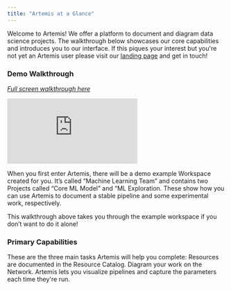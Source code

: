 ```yaml
---
title: "Artemis at a Glance"
---
```

Welcome to Artemis! We offer a platform to document and diagram data science projects. The walkthrough below showcases our core capabilities and introduces you to our interface. If this piques your interest but you're not yet an Artemis user please visit our [landing page](https://www.artemisplatform.com/) and get in touch!

### Demo Walkthrough
*[Full screen walkthrough here](https://app.supademo.com/demo/_8I6jeiD7TKVxf9qOGY0t)*
<iframe src="https://app.supademo.com/embed/_8I6jeiD7TKVxf9qOGY0t" frameborder="0" webkitallowfullscreen="true" mozallowfullscreen="true" allowfullscreen style={{"width":"719px","height":"500px","border":"none"}}></iframe>

When you first enter Artemis, there will be a demo example Workspace created for you. It’s called “Machine Learning Team” and contains two Projects called “Core ML Model” and “ML Exploration. These show how you can use Artemis to document a stable pipeline and some experimental work, respectively. 

This walkthrough above takes you through the example workspace if you don’t want to do it alone!

### Primary Capabilities
These are the three main tasks Artemis will help you complete:
<CardGroup cols={1}>
  <Card title="Document Your Resources" icon="pencil" color="#ea5a0c" href="https://docs.artemisplatform.com/betaresourcecatalog">
    Resources are documented in the Resource Catalog.
  </Card>
  <Card title="Diagram How Resources Relate" icon="chart-network" color="#0285c7" href="https://docs.artemisplatform.com/betanetworks">
    Diagram your work on the Network.
  </Card>
  <Card title="Capture Metadata As Your Pipelines Run" icon="timeline" color="#16a34a" href="google.com">
    Artemis lets you visualize pipelines and capture the parameters each time they're run.
  </Card>
</CardGroup>
